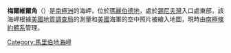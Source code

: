 {{unreferenced|time=2013-10-27T08:42:37+00:00}}
{{coord|74|35|S|135|31|W|source:GNIS|display=title}}

'''梅爾維爾角'''（{{lang-en|Melville Point}}）是[[南極洲|南極洲]]的海岬，位於[[瑪麗伯德地|瑪麗伯德地]]，處於[[錫尼夫灣|錫尼夫灣]]入口處東部，該海岬根據[[美國地質調查局|美國地質調查局]]的測量和[[美國|美國]]海軍的空中照片被繪入地圖，現時由[[南極條約體系|南極條約體系]]管理。

{{DEFAULTSORT:Melville Point}}
[[Category:馬里伯地海岬|Category:馬里伯地海岬]]


{{MarieByrdLand-geo-stub}}